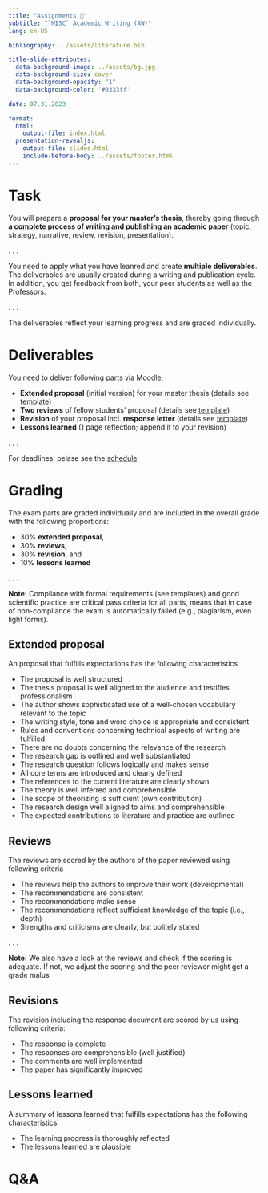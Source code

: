 ```yaml
---
title: "Assignments 📑"  
subtitle: "`MISC` Academic Writing (AW)"
lang: en-US

bibliography: ../assets/literature.bib

title-slide-attributes:
  data-background-image: ../assets/bg.jpg
  data-background-size: cover
  data-background-opacity: "1"
  data-background-color: '#0333ff'

date: 07.31.2023

format: 
  html:
    output-file: index.html
  presentation-revealjs:
    output-file: slides.html 
    include-before-body: ../assets/footer.html  
---
```



# Task

You will prepare a __proposal for your master's thesis__, thereby going through __a complete process of writing and publishing an academic paper__ (topic, strategy, narrative, review, revision, presentation).

. . .

You need to apply what you have leanred and create __multiple deliverables__. The deliverables are usually created during a writing and publication cycle. In addition, you get feedback from both, your peer students as well as the Professors.

. . .

The deliverables reflect your learning progress and are graded individually.


# Deliverables

You need to deliver following parts via Moodle:

:::{.incremental}
- __Extended proposal__ (initial version) for your master thesis (details see [template](assets/AW_Proposal_Template.docx))
- __Two reviews__ of fellow students' proposal (details see [template](assets/AW_Review_Template.docx))
- __Revision__ of your proposal incl. __response letter__ (details see [template](assets/AW_ResponseLetter_Template.docx))
- __Lessons learned__ (1 page reflection; append it to your revision)
:::

. . .

For deadlines, pelase see the [schedule](../admin/#schedule)

# Grading

The exam parts are graded individually and are included in the overall grade with the following proportions:

:::{.incremental}
- 30% __extended proposal__, 
- 30% __reviews__, 
- 30% __revision__, and
- 10% __lessons learned__
:::

. . .

__Note:__ Compliance with formal requirements (see templates) and good scientific practice are critical pass criteria for all parts, means that in case of non-compliance the exam is automatically failed (e.g., plagiarism, even light forms).

## Extended proposal {.scrollable}

An proposal that fulfills expectations has the following characteristics

::: incremental
- The proposal is well structured
- The thesis proposal is well aligned to the audience and testifies professionalism
- The author shows sophisticated use of a well-chosen vocabulary relevant to the topic
- The writing style, tone and word choice is appropriate and consistent
- Rules and conventions concerning technical aspects of writing are fulfilled
- There are no doubts concerning the relevance of the research
- The research gap is outlined and well substantiated
- The research question follows logically and makes sense
- All core terms are introduced and clearly defined
- The references to the current literature are clearly shown
- The theory is well inferred and comprehensible
- The scope of theorizing is sufficient (own contribution)
- The research design well aligned to aims and comprehensible
- The expected contributions to literature and practice are outlined
:::

## Reviews {.scrollable}

The reviews are scored by the authors of the paper reviewed using following criteria

::: .incremental
- The reviews help the authors to improve their work (developmental)
- The recommendations are consistent
- The recommendations make sense
- The recommendations reflect sufficient knowledge of the topic (i.e., depth)
- Strengths and criticisms are clearly, but politely stated
::: 

. . .

__Note:__ We also have a look at the reviews and check if the scoring is adequate. If not, we adjust the scoring and the peer reviewer might get a grade malus

## Revisions

The revision including the response document are scored by us using following criteria:

::: incremental
- The response is complete
- The responses are comprehensible (well justified)
- The comments are well implemented
- The paper has significantly improved
:::

## Lessons learned {.scrollable}

A summary of lessons learned that fulfills expectations has the following characteristics

::: incremental
- The learning progress is thoroughly reflected
- The lessons learned are plausible
:::

# Q&A {.html-hidden .unlisted .vertical-center  background-color="#0333ff" background-image="../assets/bg.jpg"}